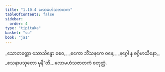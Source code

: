 ```yaml
---
title: "1.10.4 လောမဟံသဇာတက"
tableOfContents: false
sidebar:
  order: 4
type: "tipitaka"
basket: "su"
book: "ja1"
---
```



<DynamicBreadcrumb />

<Division number="94" book="ja1" e="ch" v="22" p="22">

<Paragraph number="208" type="verses" book="ja1">
_သောတတ္တော သောသိန္ဒော စေဝ,_  
_ဧကော ဘိံသနကေ ဝနေ;_  
_နဂ္ဂေါ န စဂ္ဂိမာသီနော,_  
_ဧသနာပသုတော မုနီ”တိ._  


</Paragraph>
</Division>

<Paragraph number="209" type="center" book="ja1">
လောမဟံသဇာတကံ စတုတ္ထံ.
</Paragraph>